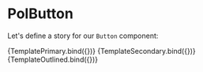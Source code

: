
<Meta title="Form/Button" component={PolButton} />

# PolButton

Let's define a story for our `Button` component:


<Canvas>
  <Story
    name="primary"
    args={{
      text: 'Testando',
      block: false,
      pill: false,
      disabled: false,
    }}
  >
    {TemplatePrimary.bind({})}
  </Story>
  <Story
    name="secondary"
    args={{
      text: 'Testando',
      block: false,
      pill: false,
      disabled: false,
    }}
  >
    {TemplateSecondary.bind({})}
  </Story>
  <Story
    name="outlined"
    args={{
      text: 'Testando',
      block: false,
      pill: false,
      disabled: false,
    }}
  >
    {TemplateOutlined.bind({})}
  </Story>
</Canvas>
